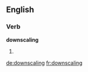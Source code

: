 ==English==

===Verb===
'''downscaling'''

# {{present participle of|downscale}}

[[de:downscaling]]
[[fr:downscaling]]